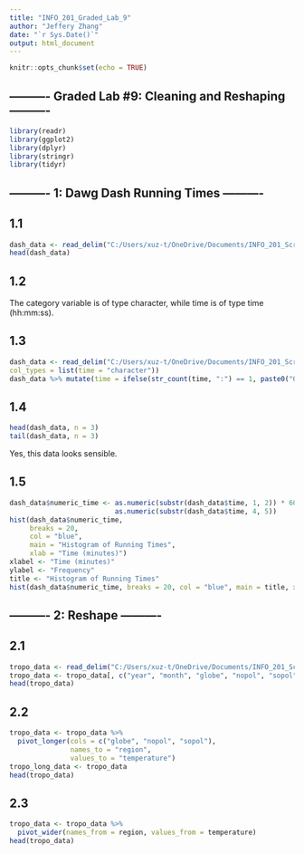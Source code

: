 ---
title: "INFO_201_Graded_Lab_9"
author: "Jeffery Zhang"
date: "`r Sys.Date()`"
output: html_document
---

```{r setup, include=FALSE}
knitr::opts_chunk$set(echo = TRUE)
```

## ---------- Graded Lab #9: Cleaning and Reshaping ----------

```{r}
library(readr)
library(ggplot2)
library(dplyr)
library(stringr)
library(tidyr)
```

## ---------- 1: Dawg Dash Running Times ----------

## 1.1
```{r}
dash_data <- read_delim("C:/Users/xuz-t/OneDrive/Documents/INFO_201_Scripts/Graded_Lab_9/data/dawgs-dash-5k-2023.csv")
head(dash_data)
```

## 1.2

The category variable is of type character, while time is of type time (hh:mm:ss).

## 1.3

```{r}
dash_data <- read_delim("C:/Users/xuz-t/OneDrive/Documents/INFO_201_Scripts/Graded_Lab_9/data/dawgs-dash-5k-2023.csv",
col_types = list(time = "character"))
dash_data %>% mutate(time = ifelse(str_count(time, ":") == 1, paste0("00:", time), time))
```

## 1.4
```{r}
head(dash_data, n = 3)
tail(dash_data, n = 3)
```

Yes, this data looks sensible.

## 1.5
```{r}
dash_data$numeric_time <- as.numeric(substr(dash_data$time, 1, 2)) * 60 +
                          as.numeric(substr(dash_data$time, 4, 5))
hist(dash_data$numeric_time, 
     breaks = 20,
     col = "blue",
     main = "Histogram of Running Times",
     xlab = "Time (minutes)")
xlabel <- "Time (minutes)"
ylabel <- "Frequency"
title <- "Histogram of Running Times"
hist(dash_data$numeric_time, breaks = 20, col = "blue", main = title, xlab = xlabel, ylab = ylabel)
```
## ---------- 2: Reshape ----------

## 2.1
```{r}
tropo_data <- read_delim("C:/Users/xuz-t/OneDrive/Documents/INFO_201_Scripts/Graded_Lab_9/data/UAH-lower-troposphere-wide.csv")
tropo_data <- tropo_data[, c("year", "month", "globe", "nopol", "sopol")]
head(tropo_data)
```
## 2.2
```{r}
tropo_data <- tropo_data %>%
  pivot_longer(cols = c("globe", "nopol", "sopol"),
               names_to = "region",
               values_to = "temperature")
tropo_long_data <- tropo_data
head(tropo_data)
```
## 2.3
```{r}
tropo_data <- tropo_data %>%
  pivot_wider(names_from = region, values_from = temperature)
head(tropo_data)
```